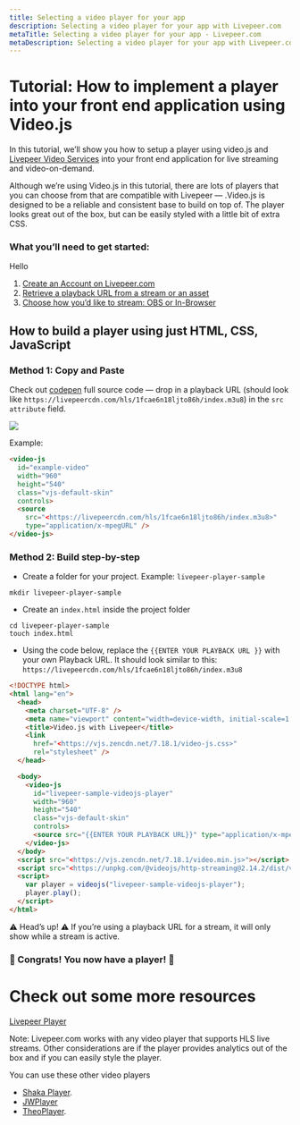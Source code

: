 ```yaml
---
title: Selecting a video player for your app
description: Selecting a video player for your app with Livepeer.com
metaTitle: Selecting a video player for your app - Livepeer.com
metaDescription: Selecting a video player for your app with Livepeer.com
---
```


# Tutorial: How to implement a player into your front end application using Video.js

In this tutorial, we’ll show you how to setup a player using video.js and
[Livepeer Video Services](http://livepeer.com) into your front end application
for live streaming and video-on-demand.

Although we’re using Video.js in this tutorial, there are lots of players that
you can choose from that are compatible with Livepeer — .Video.js is designed to
be a reliable and consistent base to build on top of. The player looks great out
of the box, but can be easily styled with a little bit of extra CSS.

### What you’ll need to get started:

Hello

1. [Create an Account on Livepeer.com](https://www.notion.so/How-to-Create-an-Account-014abcb50f42473089bf844190af61e5)
2. [Retrieve a playback URL from a stream or an asset](https://livepeer.com/docs/guides/start-live-streaming/playback)
3. [Choose how you’d like to stream: OBS or In-Browser](https://livepeer.com/blog/stream-into-livepeer-video-services-first-time)

## How to build a player using just HTML, CSS, JavaScript

### Method 1: Copy and Paste

Check out [codepen](https://codepen.io/codentell/pen/XWVGwjV) full source code —
drop in a playback URL (should look like
`https://livepeercdn.com/hls/1fcae6n18ljto86h/index.m3u8`) in the
`src attribute` field.

![](/img/docs/player/codepen-player.png)

Example:

```html
<video-js
  id="example-video"
  width="960"
  height="540"
  class="vjs-default-skin"
  controls>
  <source
    src="<https://livepeercdn.com/hls/1fcae6n18ljto86h/index.m3u8>"
    type="application/x-mpegURL" />
</video-js>
```

### Method 2: Build step-by-step

- Create a folder for your project. Example: `livepeer-player-sample`

```
mkdir livepeer-player-sample

```

- Create an `index.html` inside the project folder

```
cd livepeer-player-sample
touch index.html

```

- Using the code below, replace the `{{ENTER YOUR PLAYBACK URL }}` with your own
  Playback URL. It should look similar to this:
  `https://livepeercdn.com/hls/1fcae6n18ljto86h/index.m3u8`

```html
<!DOCTYPE html>
<html lang="en">
  <head>
    <meta charset="UTF-8" />
    <meta name="viewport" content="width=device-width, initial-scale=1.0" />
    <title>Video.js with Livepeer</title>
    <link
      href="<https://vjs.zencdn.net/7.18.1/video-js.css>"
      rel="stylesheet" />
  </head>

  <body>
    <video-js
      id="livepeer-sample-videojs-player"
      width="960"
      height="540"
      class="vjs-default-skin"
      controls>
      <source src="{{ENTER YOUR PLAYBACK URL}}" type="application/x-mpegURL" />
    </video-js>
  </body>
  <script src="<https://vjs.zencdn.net/7.18.1/video.min.js>"></script>
  <script src="<https://unpkg.com/@videojs/http-streaming@2.14.2/dist/videojs-http-streaming.min.js>"></script>
  <script>
    var player = videojs("livepeer-sample-videojs-player");
    player.play();
  </script>
</html>
```

⚠️ Head’s up! ⚠️ If you’re using a playback URL for a stream, it will only show
while a stream is active.

### 🎉 Congrats! You now have a player! 🎉

# Check out some more resources

[Livepeer Player](https://www.npmjs.com/package/livepeer-player)

<!--
[How to Create an Account ](https://www.notion.so/How-to-Create-an-Account-014abcb50f42473089bf844190af61e5) -->
<!--
[Choosing how to stream: OBS or In-Browser](https://www.notion.so/Choosing-how-to-stream-OBS-or-In-Browser-61203ee994104ad4a4a5aeac33747de5) -->

Note: Livepeer.com works with any video player that supports HLS live streams.
Other considerations are if the player provides analytics out of the box and if
you can easily style the player.

You can use these other video players

- [Shaka Player](https://opensource.google/projects/shaka-player).
- [JWPlayer](https://www.jwplayer.com/)
- [TheoPlayer](https://www.theoplayer.com/).
